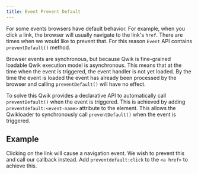 ```yaml
---
title: Event Prevent Default
---
```


For some events browsers have default behavior. For example, when you click a link, the browser will usually navigate to the link's `href`. There are times when we would like to prevent that. For this reason `Event` API contains `preventDefault()` method.

Browser events are synchronous, but because Qwik is fine-grained loadable Qwik execution model is asynchronous. This means that at the time when the event is triggered, the event handler is not yet loaded. By the time the event is loaded the event has already been processed by the browser and calling `preventDefault()` will have no effect.

To solve this Qwik provides a declarative API to automatically call `preventDefault()` when the event is triggered. This is achieved by adding `preventdefault:<event-name>` attribute to the element. This allows the Qwikloader to synchronously call `preventDefault()` when the event is triggered.

## Example

Clicking on the link will cause a navigation event. We wish to prevent this and call our callback instead. Add `preventdefault:click` to the `<a href>` to achieve this.
